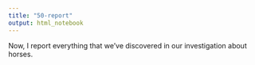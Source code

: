 ```yaml
---
title: "50-report"
output: html_notebook
---
```


Now, I report everything that we've discovered in our investigation about horses.
